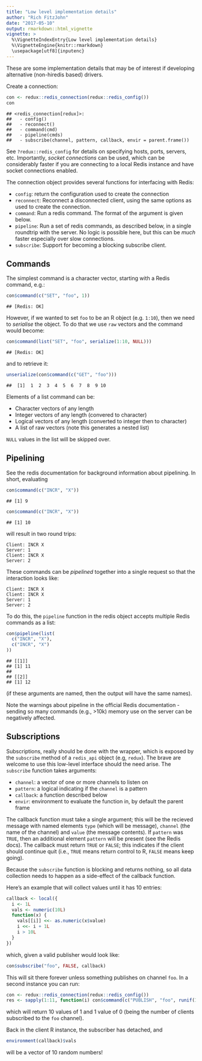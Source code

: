 ```yaml
---
title: "Low level implementation details"
author: "Rich FitzJohn"
date: "2017-05-10"
output: rmarkdown::html_vignette
vignette: >
  %\VignetteIndexEntry{Low level implementation details}
  %\VignetteEngine{knitr::rmarkdown}
  \usepackage[utf8]{inputenc}
---
```


These are some implementation details that may be of interest if
developing alternative (non-hiredis based) drivers.

Create a connection:

```r
con <- redux::redis_connection(redux::redis_config())
con
```

```
## <redis_connection[redux]>:
##   - config()
##   - reconnect()
##   - command(cmd)
##   - pipeline(cmds)
##   - subscribe(channel, pattern, callback, envir = parent.frame())
```

See `?redux::redis_config` for details on specifying hosts,
ports, servers, etc.  Importantly, _socket connections_ can be
used, which can be considerably faster if you are connecting to a
local Redis instance and have socket connections enabled.

The connection object provides several functions for interfacing
with Redis:

* `config`: return the configuration used to create the connection
* `reconnect`: Reconnect a disconnected client, using the same
  options as used to create the connection.
* `command`: Run a redis command.  The format of the argument is
  given below.
* `pipeline`: Run a set of redis commands, as described below, in a
  single roundtrip with the server.  No logic is possible here, but
  this can be *much* faster especially over slow connections.
* `subscribe`: Support for becoming a blocking subscribe client.

## Commands

The simplest command is a character vector, starting with a Redis
command, e.g.:

```r
con$command(c("SET", "foo", 1))
```

```
## [Redis: OK]
```

However, if we wanted to set `foo` to be an R object (e.g. `1:10`),
then we need to *serialise* the object.  To do that we use `raw`
vectors and the command would become:

```r
con$command(list("SET", "foo", serialize(1:10, NULL)))
```

```
## [Redis: OK]
```

and to retrieve it:

```r
unserialize(con$command(c("GET", "foo")))
```

```
##  [1]  1  2  3  4  5  6  7  8  9 10
```

Elements of a list command can be:

* Character vectors of any length
* Integer vectors of any length (convered to character)
* Logical vectors of any length (converted to integer then to character)
* A list of raw vectors (note this generates a nested list)

`NULL` values in the list will be skipped over.

## Pipelining

See the redis documentation for background information about
pipelining.  In short, evaluating

```r
con$command(c("INCR", "X"))
```

```
## [1] 9
```

```r
con$command(c("INCR", "X"))
```

```
## [1] 10
```

will result in two round trips:

```
Client: INCR X
Server: 1
Client: INCR X
Server: 2
```

These commands can be *pipelined* together into a single request so
that the interaction looks like:

```
Client: INCR X
Client: INCR X
Server: 1
Server: 2
```

To do this, the `pipeline` function in the redis object accepts
multiple Redis commands as a list:

```r
con$pipeline(list(
  c("INCR", "X"),
  c("INCR", "X")
))
```

```
## [[1]]
## [1] 11
##
## [[2]]
## [1] 12
```

(if these arguments are named, then the output will have the same
names).

Note the warnings about pipeline in the official Redis
documentation - sending so many commands (e.g., >10k) memory use on
the server can be negatively affected.

## Subscriptions

Subscriptions, really should be done with the wrapper, which is
exposed by the `subscribe` method of a `redis_api` object (e.g,
`redux`).  The brave are welcome to use this low-level interface
should the need arise.  The `subscribe` function takes arguments:

* `channel`: a vector of one or more channels to listen on
* `pattern`: a logical indicating if the `channel` is a pattern
* `callback`: a function described below
* `envir`: environment to evaluate the function in, by default the
  parent frame

The callback function must take a single argument; this will be the
recieved message with named elements `type` (which will be
message), `channel` (the name of the channel) and `value` (the
message contents).  If `pattern` was `TRUE`, then an additional
element `pattern` will be present (see the Redis docs).  The
callback must return `TRUE` or `FALSE`; this indicates if the
client should continue quit (i.e., `TRUE` means return control to
R, `FALSE` means keep going).

Because the `subscribe` function is blocking and returns nothing,
so all data collection needs to happen as a side-effect of the
callback function.

Here's an example that will collect values until it has 10 entries:

```r
callback <- local({
  i <- 1L
  vals <- numeric(10L)
  function(x) {
    vals[[i]] <<- as.numeric(x$value)
    i <<- i + 1L
    i > 10L
  }
})
```
which, given a valid publisher would look like:

```r
con$subscribe("foo", FALSE, callback)
```

This will sit there forever unless something publishes on channel
`foo`.  In a second instance you can run:

```r
con <- redux::redis_connection(redux::redis_config())
res <- sapply(1:11, function(i) con$command(c("PUBLISH", "foo", runif(1))))
```

which will return 10 values of 1 and 1 value of 0 (being the number of clients subscribed to the `foo` channel).

Back in the client R instance, the subscriber has detached, and

```r
environment(callback)$vals
```

will be a vector of 10 random numbers!
